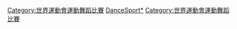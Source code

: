 {{Navbox
|name = 世界運動會運動舞蹈比賽
|title = [[世界運動會運動舞蹈比賽]]
|titlestyle = background:#BFD7FF;
|imageleft = [[File:Dancesport pictogram.svg|50px]]
|list1 = [[1997年世界運動會運動舞蹈比賽|1997]]&nbsp;• [[2001年世界運動會運動舞蹈比賽|2001]]&nbsp;• [[2005年世界運動會運動舞蹈比賽|2005]]&nbsp;• [[2009年世界運動會運動舞蹈比賽|2009]]&nbsp;• [[2013年世界運動會運動舞蹈比賽|2013]]
|liststyle = font-size:100%;
|below =
|belowstyle = background:#BFD7FF;
}}
</div></div><includeonly>[[Category:世界運動會運動舞蹈比賽]]</includeonly>
<noinclude>
[[Category:世界運動會運動比賽項目模板|DanceSport*]]
[[Category:世界運動會運動舞蹈比賽]]
</noinclude>
